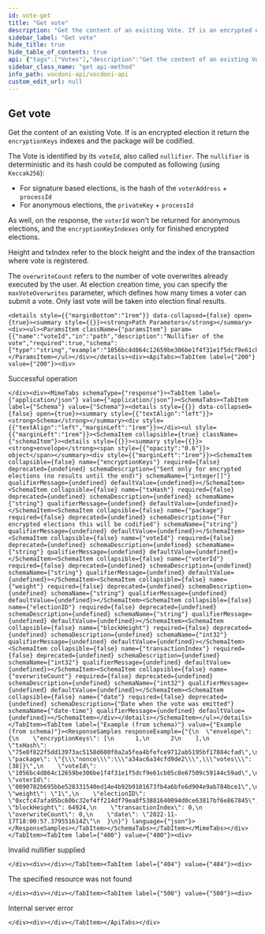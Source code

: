 ```yaml
---
id: vote-get
title: "Get vote"
description: "Get the content of an existing Vote. If is an encrypted election it return the `encryptionKeys` indexes and the  package will be codified."
sidebar_label: "Get vote"
hide_title: true
hide_table_of_contents: true
api: {"tags":["Votes"],"description":"Get the content of an existing Vote. If is an encrypted election it return the `encryptionKeys` indexes and the  package will be codified.\n\nThe Vote is identified by its `voteId`, also called `nullifier`. The `nullifier` is deterministic and its hash  could be computed as following (using `Keccak256`):\n* For signature based elections, is the hash of the `voterAddress` + `processId`\n* For anonymous elections, the `privateKey` + `processId`\n\nAs well, on the response, the `voterId` won't be returned for anonymous elections, and the `encryptionKeyIndexes` only for finished encrypted elections.\n\nHeight and txIndex refer to the block height and the index of the transaction where vote is registered.\n\nThe `overwriteCount` refers to the number of vote overwrites already executed by the user. At election creation  time, you can specify the `maxVoteOverwrites` parameter, which defines how many times a voter can submit a vote. Only last vote will be taken into election final results.","operationId":"voteGet","parameters":[{"name":"voteId","in":"path","description":"Nullifier of the vote","required":true,"schema":{"type":"string","example":"1056bc4d864c12659be306be1f4f31e1f5dcf9e61cb85c8e67509c59144c59ad"}}],"responses":{"200":{"description":"Successful operation","content":{"application/json":{"schema":{"type":"object","properties":{"envelope":{"type":"object","properties":{"encryptionKeys":{"type":"array","items":{"type":"integer"},"nullable":true,"example":[1,2],"description":"Sent only for encrypted elections (no results until the end)"},"txHash":{"type":"string","example":"75e8f822f5dd13973ac5158d600f0a2a5fea4bfefce9712ab5195bf17884cfad"},"package":{"type":"string","example":"{\"nonce\":\"a34ac6a34cfd9de2\",\"votes\":[38]}","description":"For encrypted elections this will be codified"},"voteId":{"type":"string","example":"1056bc4d864c12659be306be1f4f31e1f5dcf9e61cb85c8e67509c59144c59ad"},"voterId":{"type":"string","example":"0090782b695bbe528331540ed14e4b92b9101673fb4a6bfe6d904e9ab784bce1"},"weight":{"type":"string","example":"1"},"electionID":{"type":"string","example":"0xcfc47afa95bc60bc32ef4ff214df79ea8f53881640094d0ce63817bf6e867845"},"blockHeight":{"type":"integer","format":"int32","example":64924},"transactionIndex":{"type":"integer","format":"int32","example":0},"overwriteCount":{"type":"number","format":"int32","example":0},"date":{"type":"string","format":"date-time","example":"2022-11-17T18:00:57.379551614Z","description":"Date when the vote was emitted"}}}}}}}},"400":{"description":"Invalid nullifier supplied"},"404":{"description":"The specified resource was not found"},"500":{"description":"Internal server error"}},"method":"get","path":"/votes/{voteId}","servers":[{"url":"https://api-dev.vocdoni.net/v2/"}],"securitySchemes":{"bearerAuth":{"type":"http","scheme":"bearer"}},"info":{"version":"2.0.0","title":"Vocdoni API","description":"The Vocdoni API is a REST API that substitutes the previous RPCs in order to make it easier for  developers/integrators to build on top of the voting protocol. This API facilitates creating votings using Vocdoni,  without the hassle of learning a complex blockchain platform, allowing to perform all the features that enable the  voting protocol such as creating an account, entity, voting process, census & vote, abstracting as much as possible  the complexity and offering simple and straightforward methods to perform those actions. \nYou can review the API endpoints documentation in this section, the main entities are:\n- [**Chain**](chain): The Vocdoni blockchain is named Vochain. It is a Byzantine fault-tolerant network based on Tendermint that  executes the Vocdoni Protocol logic represented as a state machine. Its main purpose is to register votes in a  decentralized and verifiable format. In those endpoints, you can consult the state of the chain, transactions costs,  list organizations and get more Vochain info.\n- [**Accounts**](accounts): Identified by an Ethereum like address. An account can create and manage elections, transfer tokens,  give power to other accounts on his behalf (delegates) and manage its metadata.\n- [**Elections**](elections): Is a rule-set of options and requirements for creating a process in which people vote a series of  options. To know more about the params of an election and its lifecycle go [here](../get-started/intro#23-elections).  In this section you will find all information related to an election as its information, election keys, submitted  votes & how to create a new election.\n- [**Censuses**](censuses): The census is a key component of any voting process. It specifies the set of users (identified by a  public key or address) eligible for participating in an election. To understand more about the Censuses you can  check [here](../get-started/intro#21-the-census). Here you will be able to get censuses information like the Merkle  root, total weight & size, import/export the censuses and create new ones.\n- [**Votes**](votes): All the information related to the vote issued by a participant in a vote, you can check the validity of  the vote, consult your information and send a vote.\n\nBackend error messages list are defined here: https://github.com/vocdoni/vocdoni-node/blob/master/api/errors.go"},"postman":{"name":"Get vote","description":{"content":"Get the content of an existing Vote. If is an encrypted election it return the `encryptionKeys` indexes and the  package will be codified.\n\nThe Vote is identified by its `voteId`, also called `nullifier`. The `nullifier` is deterministic and its hash  could be computed as following (using `Keccak256`):\n* For signature based elections, is the hash of the `voterAddress` + `processId`\n* For anonymous elections, the `privateKey` + `processId`\n\nAs well, on the response, the `voterId` won't be returned for anonymous elections, and the `encryptionKeyIndexes` only for finished encrypted elections.\n\nHeight and txIndex refer to the block height and the index of the transaction where vote is registered.\n\nThe `overwriteCount` refers to the number of vote overwrites already executed by the user. At election creation  time, you can specify the `maxVoteOverwrites` parameter, which defines how many times a voter can submit a vote. Only last vote will be taken into election final results.","type":"text/plain"},"url":{"path":["votes",":voteId"],"host":["{{baseUrl}}"],"query":[],"variable":[{"disabled":false,"description":{"content":"(Required) Nullifier of the vote","type":"text/plain"},"type":"any","value":"","key":"voteId"}]},"header":[{"key":"Accept","value":"application/json"}],"method":"GET"}}
sidebar_class_name: "get api-method"
info_path: vocdoni-api/vocdoni-api
custom_edit_url: null
---
```



## Get vote



Get the content of an existing Vote. If is an encrypted election it return the `encryptionKeys` indexes and the  package will be codified.

The Vote is identified by its `voteId`, also called `nullifier`. The `nullifier` is deterministic and its hash  could be computed as following (using `Keccak256`):
* For signature based elections, is the hash of the `voterAddress` + `processId`
* For anonymous elections, the `privateKey` + `processId`

As well, on the response, the `voterId` won't be returned for anonymous elections, and the `encryptionKeyIndexes` only for finished encrypted elections.

Height and txIndex refer to the block height and the index of the transaction where vote is registered.

The `overwriteCount` refers to the number of vote overwrites already executed by the user. At election creation  time, you can specify the `maxVoteOverwrites` parameter, which defines how many times a voter can submit a vote. Only last vote will be taken into election final results.

````mdx-code-block
<details style={{"marginBottom":"1rem"}} data-collapsed={false} open={true}><summary style={{}}><strong>Path Parameters</strong></summary><div><ul><ParamsItem className={"paramsItem"} param={{"name":"voteId","in":"path","description":"Nullifier of the vote","required":true,"schema":{"type":"string","example":"1056bc4d864c12659be306be1f4f31e1f5dcf9e61cb85c8e67509c59144c59ad"}}}></ParamsItem></ul></div></details><div><ApiTabs><TabItem label={"200"} value={"200"}><div>
````

Successful operation

````mdx-code-block
</div><div><MimeTabs schemaType={"response"}><TabItem label={"application/json"} value={"application/json"}><SchemaTabs><TabItem label={"Schema"} value={"Schema"}><details style={{}} data-collapsed={false} open={true}><summary style={{"textAlign":"left"}}><strong>Schema</strong></summary><div style={{"textAlign":"left","marginLeft":"1rem"}}></div><ul style={{"marginLeft":"1rem"}}><SchemaItem collapsible={true} className={"schemaItem"}><details style={{}}><summary style={{}}><strong>envelope</strong><span style={{"opacity":"0.6"}}> object</span></summary><div style={{"marginLeft":"1rem"}}><SchemaItem collapsible={false} name={"encryptionKeys"} required={false} deprecated={undefined} schemaDescription={"Sent only for encrypted elections (no results until the end)"} schemaName={"integer[]"} qualifierMessage={undefined} defaultValue={undefined}></SchemaItem><SchemaItem collapsible={false} name={"txHash"} required={false} deprecated={undefined} schemaDescription={undefined} schemaName={"string"} qualifierMessage={undefined} defaultValue={undefined}></SchemaItem><SchemaItem collapsible={false} name={"package"} required={false} deprecated={undefined} schemaDescription={"For encrypted elections this will be codified"} schemaName={"string"} qualifierMessage={undefined} defaultValue={undefined}></SchemaItem><SchemaItem collapsible={false} name={"voteId"} required={false} deprecated={undefined} schemaDescription={undefined} schemaName={"string"} qualifierMessage={undefined} defaultValue={undefined}></SchemaItem><SchemaItem collapsible={false} name={"voterId"} required={false} deprecated={undefined} schemaDescription={undefined} schemaName={"string"} qualifierMessage={undefined} defaultValue={undefined}></SchemaItem><SchemaItem collapsible={false} name={"weight"} required={false} deprecated={undefined} schemaDescription={undefined} schemaName={"string"} qualifierMessage={undefined} defaultValue={undefined}></SchemaItem><SchemaItem collapsible={false} name={"electionID"} required={false} deprecated={undefined} schemaDescription={undefined} schemaName={"string"} qualifierMessage={undefined} defaultValue={undefined}></SchemaItem><SchemaItem collapsible={false} name={"blockHeight"} required={false} deprecated={undefined} schemaDescription={undefined} schemaName={"int32"} qualifierMessage={undefined} defaultValue={undefined}></SchemaItem><SchemaItem collapsible={false} name={"transactionIndex"} required={false} deprecated={undefined} schemaDescription={undefined} schemaName={"int32"} qualifierMessage={undefined} defaultValue={undefined}></SchemaItem><SchemaItem collapsible={false} name={"overwriteCount"} required={false} deprecated={undefined} schemaDescription={undefined} schemaName={"int32"} qualifierMessage={undefined} defaultValue={undefined}></SchemaItem><SchemaItem collapsible={false} name={"date"} required={false} deprecated={undefined} schemaDescription={"Date when the vote was emitted"} schemaName={"date-time"} qualifierMessage={undefined} defaultValue={undefined}></SchemaItem></div></details></SchemaItem></ul></details></TabItem><TabItem label={"Example (from schema)"} value={"Example (from schema)"}><ResponseSamples responseExample={"{\n  \"envelope\": {\n    \"encryptionKeys\": [\n      1,\n      2\n    ],\n    \"txHash\": \"75e8f822f5dd13973ac5158d600f0a2a5fea4bfefce9712ab5195bf17884cfad\",\n    \"package\": \"{\\\"nonce\\\":\\\"a34ac6a34cfd9de2\\\",\\\"votes\\\":[38]}\",\n    \"voteId\": \"1056bc4d864c12659be306be1f4f31e1f5dcf9e61cb85c8e67509c59144c59ad\",\n    \"voterId\": \"0090782b695bbe528331540ed14e4b92b9101673fb4a6bfe6d904e9ab784bce1\",\n    \"weight\": \"1\",\n    \"electionID\": \"0xcfc47afa95bc60bc32ef4ff214df79ea8f53881640094d0ce63817bf6e867845\",\n    \"blockHeight\": 64924,\n    \"transactionIndex\": 0,\n    \"overwriteCount\": 0,\n    \"date\": \"2022-11-17T18:00:57.379551614Z\"\n  }\n}"} language={"json"}></ResponseSamples></TabItem></SchemaTabs></TabItem></MimeTabs></div></TabItem><TabItem label={"400"} value={"400"}><div>
````

Invalid nullifier supplied

````mdx-code-block
</div><div></div></TabItem><TabItem label={"404"} value={"404"}><div>
````

The specified resource was not found

````mdx-code-block
</div><div></div></TabItem><TabItem label={"500"} value={"500"}><div>
````

Internal server error

````mdx-code-block
</div><div></div></TabItem></ApiTabs></div>
````
      